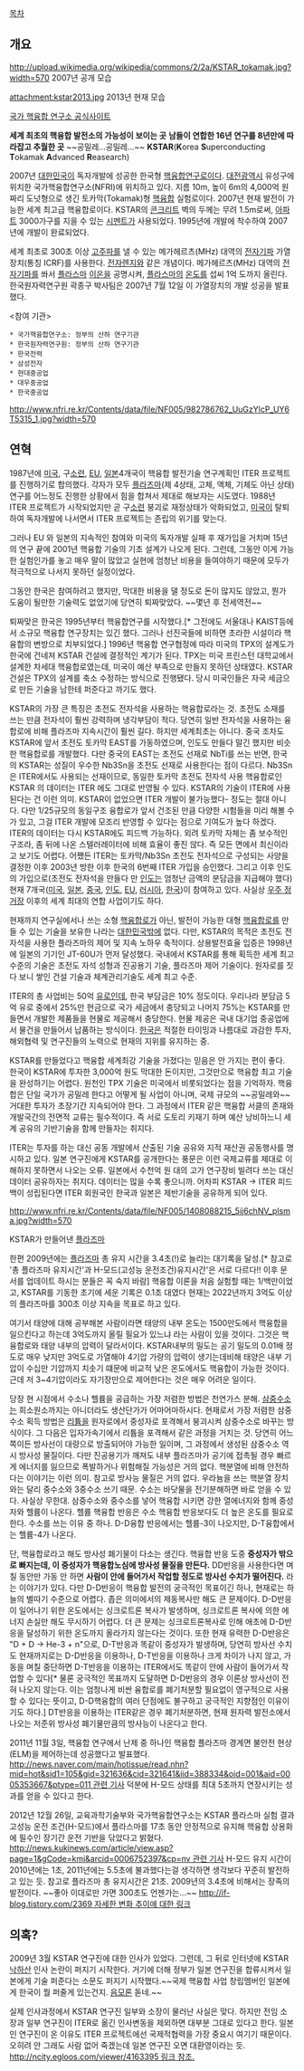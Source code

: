 [[목차]]
== 개요 ==
http://upload.wikimedia.org/wikipedia/commons/2/2a/KSTAR_tokamak.jpg?width=570
2007년 공개 모습

attachment:kstar2013.jpg
2013년 현재 모습

[http://www.nfri.re.kr/ 국가 핵융합 연구소 공식사이트]

'''세계 최초의 핵융합 발전소의 가능성이 보이는 곳'''
'''남들이 연합한 16년 연구를 8년만에 따라잡고 추월한 곳'''
~~공밀레...공밀레...~~
'''KSTAR'''('''K'''orea '''S'''uperconducting '''T'''okamak '''A'''dvanced '''R'''easearch)

2007년 [[대한민국]]이 독자개발에 성공한 한국형 [[핵융합]]연구로이다. [[대전광역시]] 유성구에 위치한 국가핵융합연구소(NFRI)에 위치하고 있다. 지름 10m, 높이 6m의 4,000억 원짜리 도넛형으로 생긴 토카막(Tokamak)형 [[핵융합]] 실험로이다. 2007년 현재 발전이 가능한 세계 최고급 핵융합로이다. KSTAR의 [[콘크리트]] 벽의 두께는 무려 1.5m로써, [[아파트]] 3000가구를 지을 수 있는 [[시멘트]]가 사용되었다. 1995년에 개발에 착수하여 2007년에 개발이 완료되었다.

세계 최초로 300초 이상 [[고주파]]를 낼 수 있는 메가헤르츠(MHz) 대역의 [[전자기파]] 가열장치(통칭 ICRF)를 사용한다. [[전자렌지]]와 같은 개념이다. 메가헤르츠(MHz) 대역의 [[전자기파]]를 쏴서 [[플라스마]] [[이온]]을 공명시켜, [[플라스마]]의 [[온도]]를 섭씨 1억 도까지 올린다. 한국원자력연구원 곽종구 박사팀은 2007년 7월 12일 이 가열장치의 개발 성공을 발표했다.

<참여 기관>
 * 국가핵융합연구소: 정부의 산하 연구기관 
 * 한국원자력연구원: 정부의 산하 연구기관 
 * 한국전력 
 * 삼성전자 
 * 현대중공업 
 * 대우중공업 
 * 한국중공업 

http://www.nfri.re.kr/Contents/data/file/NF005/982786762_UuGzYlcP_UY6T5315_1.jpg?width=570

== 연혁 ==

1987년에 [[미국]], 구[[소련]], [[EU]], [[일본]]4개국이 핵융합 발전기술 연구계획인 ITER 프로젝트를 진행하기로 합의했다. 각자가 모두 [[플라즈마]](제 4상태, 고체, 액체, 기체도 아닌 상태)연구를 어느정도 진행한 상황에서 힘을 합쳐서 제대로 해보자는 시도였다. 1988년 ITER 프로젝트가 시작되었지만 곧 구[[소련]] 붕괴로 재정상태가 악화되었고, [[미국]]이 탈퇴하여 독자개발에 나서면서 ITER 프로젝트는 존립의 위기를 맞는다. 

그러나 EU 와 일본의 지속적인 참여와 미국의 독자개발 실패 후 재가입을 거치며 15년의 연구 끝에 2001년 핵융합 기술의 기초 설계가 나오게 된다. 그런데, 그동안 이게 가능한 실험인가를 놓고 매우 말이 많았고 실현에 엄청난 비용을 들여야하기 때문에 모두가 적극적으로 나서지 못하던 실정이었다.

그동안 한국은 참여하려고 했지만, 막대한 비용을 댈 정도로 돈이 많지도 않았고, 뭔가 도움이 될만한 기술력도 없었기에 당연히 퇴짜맞았다. ~~몇년 후 전세역전~~

퇴짜맞은 한국은 1995년부터 핵융합연구를 시작했다.[* 그전에도 서울대나 KAIST등에서 소규모 핵융합 연구장치는 있긴 했다. 그러나 선진국들에 비하면 초라한 시설이라 핵융합의 변방으로 치부되었다.] 1996년 핵융합 연구협정에 따라 미국의 TPX의 설계도가 한국에 건네져 KSTAR 건설에 결정적인 계기가 된다. TPX는 미국 프린스턴 대학교에서 설계한 차세대 핵융합로였는데, 미국이 예산 부족으로 만들지 못하던 상태였다. KSTAR 건설은 TPX의 설계를 축소 수정하는 방식으로 진행됐다. 당시 미국인들은 자국 세금으로 만든 기술을 남한테 퍼준다고 까기도 했다.

KSTAR의 가장 큰 특징은 초전도 전자석을 사용하는 핵융합로라는 것. 초전도 소재를 쓰는 만큼 전자석이 훨씬 강력하며 냉각부담이 적다. 당연히 일반 전자석을 사용하는 융합로에 비해 플라즈마 지속시간이 훨씬 길다. 하지만 세계최초는 아니다. 중국 조차도 KSTAR에 앞서 초전도 토카막 EAST를 가동하였으며, 인도도 만들다 말긴 했지만 비슷한 핵융합로를 개발했다. 다만 중국의 EAST는 초전도 선재로 NbTi를 쓰는 반면, 한국의 KSTAR는 성질이 우수한 Nb3Sn을 초전도 선재로 사용한다는 점이 다르다. Nb3Sn은 ITER에서도 사용되는 선재이므로, 동일한 토카막 초전도 전자석 사용 핵융합로인 KSTAR 의 데이터는 ITER 에도 그대로 반영될 수 있다. KSTAR의 기술이 ITER에 사용된다는 건 이런 의미. KSTAR이 없었으면 ITER 개발이 불가능했다- 정도는 절대 아니다. 다만 1/25규모의 동일구조 융합로가 앞서 건조된 만큼 다양한 시험들을 미리 해볼 수가 있고, 그걸 ITER 개발에 모조리 반영할 수 있다는 점으로 기여도가 높다 하겠다. ITER의 데이터는 다시 KSTAR에도 피드백 가능하다. 외려 토카막 자체는 좀 보수적인 구조라, 좀 뒤에 나온 스텔러레이터에 비해 효율이 좋진 않다. 즉 모든 면에서 최신이라고 보기도 어렵다. 어쨌든 ITER는 토카막/Nb3Sn 초전도 전자석으로 구성되는 사양을 결정한 이후 2003년 방한 이후 한국의 6번째 ITER 가입을 승인했다. 그리고 이후 인도의 가입으로(초전도 전자석을 만들다 만 [[인도]]는 엄청난 금액의 분담금을 지급해야 했다) 현재 7개국([[미국]], [[일본]], [[중국]], [[인도]], [[EU]], [[러시아]], [[한국]])이 참여하고 있다. 사실상 [[우주 정거장]] 이후의 세계 최대의 연합 사업이기도 하다.

현재까지 연구실에서나 쓰는 소형 [[핵융합로]]가 아닌, 발전이 가능한 대형 [[핵융합로]]를 만들 수 있는 기술을 보유한 나라는 [[대한민국]]밖에 없다. 다만, KSTAR의 목적은 초전도 전자석을 사용한 플라즈마의 제어 및 지속 노하우 축적이다. 상용발전효율 입증은 1998년에 일본의 기기인 JT-60U가 먼저 달성했다. 국내에서 KSTAR를 통해 획득한 세계 최고 수준의 기술은 초전도 자석 성형과 진공용기 기술, 플라즈마 제어 기술이다. 원자로를 짓다 보니 쌓인 건설 기술과 체계관리기술도 세계 최고 수준.

ITER의 총 사업비는 50억 [[유로]]인데, 한국 부담금은 10% 정도이다. 우리나라 분담금 5억 유로 중에서 25%만 현금으로 국가 세금에서 충당되고 나머지 75%는 KSTAR를 만들면서 개발한 제품들을 현물로 제공해서 충당한다. 현물 제공은 국내 대기업 중공업에서 물건을 만들어서 납품하는 방식이다. [[한국]]은 적절한 타이밍과 나름대로 과감한 투자, 해외협력 및 연구진들의 노력으로 현재의 지위를 유지하는 중.

KSTAR를 만들었다고 핵융합 세계최강 기술을 가졌다는 믿음은 안 가지는 편이 좋다. 한국이 KSTAR에 투자한 3,000억 원도 막대한 돈이지만, 그것만으로 핵융합 최고 기술을 완성하기는 어렵다. 원천인 TPX 기술은 미국에서 비롯되었다는 점을 기억하자. 핵융합은 단일 국가가 공밀레 한다고 어떻게 될 사업이 아니며, 국제 규모의 ~~공밀레와~~ 거대한 투자가 초장기간 지속되어야 한다. 그 과정에서 ITER 같은 핵융합 서클의 존재와 개발국간의 전면적 교류는 필수적이다. 즉 서로 도토리 키재기 하며 예산 낭비하느니 세계 공유의 기반기술을 함께 만들자는 취지다. 

ITER는 투자를 하는 대신 공동 개발에서 산출된 기술 공유와 지적 재산권 공동행사를 명시하고 있다. 일본 연구진에게 KSTAR를 공개한다는 풍문은 이런 국제교류를 제대로 이해하지 못하면서 나오는 오류. 일본에서 수천억 원 대의 고가 연구장비 빌려다 쓰는 대신 데이터 공유하자는 취지다. 데이터는 많을 수록 좋으니까. 어차피 KSTAR -> ITER 피드백이 성립된다면 ITER 회원국인 한국과 일본은 제반기술을 공유하게 되어 있다. 

http://www.nfri.re.kr/Contents/data/file/NF005/1408088215_5ij6chNV_plsma.jpg?width=570

KSTAR가 만들어낸 [[플라즈마]]

한편 2009년에는 [[플라즈마]] 총 유지 시간을 3.4초(!)로 늘리는 대기록을 달성.[* 참고로 '총 플라즈마 유지시간'과 H-모드(고성능 운전조건)유지시간'은 서로 다르다!! 이후 문서를 업데이트 하시는 분들은 꼭 숙지 바람] 핵융합 이론을 처음 실험할 때는 1/백만이었고, KSTAR를 기동한 초기에 세운 기록은 0.1초 대였다 현재는 2022년까지 3억도 이상의 플라즈마를 300초 이상 지속을 목표로 하고 있다. 

여기서 태양에 대해 공부해본 사람이라면 태양의 내부 온도는 1500만도에서 핵융합을 일으킨다고 하는데 3억도까지 올릴 필요가 있느냐 라는 사람이 있을 것이다. 그것은 핵 융합로와 태양 내부의 압력이 달라서이다. KSTAR내부의 밀도는 공기 밀도의 0.01배 정도로 매우 낮지만 3억도로 가열해야 4기압 가량의 압력이 생기는데비해 태양은 내부 기압이 수십만 기압까지 치솟기 떄문에 비교적 낮은 온도에서도 핵융합이 가능한 것이다. 근데 저 3~4기압이라도 자기장만으로 제어한다는 것은 매우 어려운 일이다.

당장 현 시점에서 수소나 헬륨을 공급하는 가장 저렴한 방법은 천연가스 분해. [[삼중수소]]는 희소원소까지는 아니더라도 생산단가가 어마어마하시다. 현재로서 가장 저렴한 삼중수소 획득 방법은 [[리튬]]을 원자로에서 중성자로 포격해서 붕괴시켜 삼중수소로 바꾸는 방식이다. 그 다음은 입자가속기에서 리튬을 포격해서 같은 과정을 거치는 것. 당연히 어느 쪽이든 방사선이 대량으로 방출되어야 가능한 일이며, 그 과정에서 생성된 삼중수소 역시 방사성 물질이다. 다만 진공용기가 깨져도 내부 플라즈마가 공기에 접촉될 경우 빠르게 에너지를 잃으므로 폭발하거나 위험해질 가능성은 거의 없다. 핵분열에 비해 안전하다는 이야기는 이런 의미.
참고로 방사능 물질은 거의 없다. 우라늄을 쓰는 핵분열 장치와는 달리 중수소와 3중수소 쓰기 때문. 수소는 바닷물을 전기분해하면 바로 얻을 수 있다. 사실상 무한대. 삼중수소와 중수소를 넣어 핵융합 시키면 강한 열에너지와 함께 중성자와 헬륨이 나온다. 헬륨 핵융합 반응은 수소 핵융합 반응보다도 더 높은 온도를 필요로 한다. 수소를 쓰는 이유 중 하나. D-D융합 반응에서는 헬륨-3이 나오지만, D-T융합에서는 헬륨-4가 나온다.

단, 핵융합로라고 해도 방사성 폐기물이 다소는 생긴다. 핵융합 반응 도중 '''중성자가 밖으로 빠지는데, 이 중성자가 핵융합노심에 방사성 물질을 만든다.''' DD반응을 사용한다면 며칠 동안만 가동 안 하면 '''사람이 안에 들어가서 작업할 정도로 방사선 수치가 떨어진다.''' 라는 이야기가 있다. 다만 D-D반응이 핵융합 발전의 궁극적인 목표이긴 하나, 현재로는 하늘의 별따기 수준으로 어렵다. 좁은 의미에서의 제동복사만 해도 큰 문제이다. D-D반응이 일어나기 위한 온도에서는 싱크로트론 복사가 발생하며, 싱크로트론 복사에 의한 에너지 손실만 해도 무시하기 어렵다. 더 큰 문제는 싱크로트론복사로 인해 애초에 D-D반응을 달성하기 위한 온도까지 올라가지 않는다는 것이다. 또한 현재 유력한 D-D반응은 "D + D -> He-3 + n"으로, D-T반응과 똑같이 중성자가 발생하며, 당연히 방사선 수치도 현재까지로는 D-D반응을 이용하나, D-T반응을 이용하나 크게 차이가 나지 않고, 가동을 며칠 중단하면 D-T반응을 이용하는 ITER에서도 똑같이 안에 사람이 들어가서 작업할 수 있다[* 물론 궁극적인 목표까지 도달하면 D-D반응의 경우 이론상 방사선이 전혀 나오지 않는다. 이는 엄청나게 비싼 융합로를 폐기처분할 필요없이 영구적으로 사용할 수 있다는 뜻이고, D-D핵융합의 여러 단점에도 불구하고 궁극적인 지향점인 이유이기도 하다.] DT반응을 이용하는 ITER같은 경우 폐기처분하면, 현재 원자력 발전소에서 나오는 저준위 방사성 폐기물만큼의 방사능이 나온다고 한다.

2011년 11월 3일, 핵융합 연구에서 난제 중 하나인 핵융합 플라즈마 경계면 불안전 현상(ELM)을 제어하는데 성공했다고 발표했다. [[http://news.naver.com/main/hotissue/read.nhn?mid=hot&sid1=105&gid=321636&cid=321641&iid=388334&oid=001&aid=0005353667&ptype=011 관련 기사]] 덕분에 H-모드 상태를 최대 5초까지 연장시키는 성과를 얻을 수 있다고 한다.

2012년 12월 26일, 교육과학기술부와 국가핵융합연구소는 KSTAR 플라스마 실험 결과 고성능 운전 조건(H-모드)에서 플라스마를 17초 동안 안정적으로 유지해 핵융합 상용화에 필수인 장기간 운전 기반을 닦았다고 밝혔다. [[http://news.kukinews.com/article/view.asp?page=1&gCode=kmi&arcid=0006752397&cp=nv 관련 기사]] H-모드 유지 시간이 2010년에는 1초, 2011년에는 5.5초에 불과했다는걸 생각하면 생각보다 꾸준히 발전하고 있는 듯. 참고로 플라즈마 총 유지시간은 21초. 2009년의 3.4초에 비해서는 장족의 발전이다. ~~좋아 이대로만 가면 300초도 언젠가는...~~ [[http://if-blog.tistory.com/2369 자세한 변화 추이에 대한 링크]]
 

== 의혹? ==
2009년 3월 KSTAR 연구진에 대한 인사가 있었다. 그런데, 그 뒤로 인터넷에 KSTAR [[낙하산]] 인사 논란이 퍼지기 시작한다. 거기에 더해 정부가 일본 연구진을 합류시켜서 일본에게 기술 퍼준다는 소문도 퍼지기 시작했다.~~국제 핵융합 사업 창립멤버인 일본에게 한국이 뭘 퍼줄게 있는건지. [[음모론]] 돋네.~~

실제 인사과정에서 KSTAR 연구진 일부와 소장이 물러난 사실은 맞다. 하지만 전임 소장과 일부 연구진이 ITER로 옮긴 인사변동을 제외하면 대부분 그대로 있다고 한다. 일본인 연구진이 온 이유도 ITER 프로젝트에선 국제적협력을 가장 중요시 여기기 때문이다. 오히려 안 그래도 사람 없어 죽겠는데 일본 연구진 오면 대환영이라는 듯. [[http://ncity.egloos.com/viewer/4163395 링크 참조.]]
